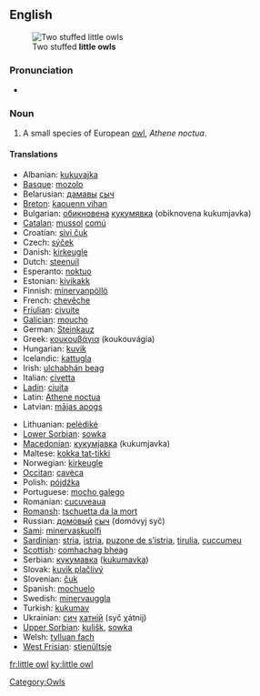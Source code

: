 {{wikipedia}}
==English==
[[Image:Kirkeugle.jpg|thumb|Two stuffed '''little owls''']]

===Pronunciation===
* {{IPA|/'lɪtəl ɑʊl/}}

===Noun===
{{en-noun|sg=[[little]] [[owl]]}}

# A small species of European [[owl]], ''Athene noctua''.

====Translations====
{{trans-top|species of owl}}
* Albanian: [[kukuvajka]]
* [[Basque]]: [[mozolo]]
* Belarusian: [[дамавы]] [[сыч]]
* [[Breton]]: [[kaouenn vihan]]
* Bulgarian: [[обикновена]] [[кукумявка]] (obiknovena kukumjavka)
* [[Catalan]]: [[mussol]] [[comú]]
* Croatian: [[sivi čuk]]
* Czech: [[sýček]] {{m}}
* Danish: [[kirkeugle]]
* Dutch: [[steenuil]] {{m}}
* Esperanto: [[noktuo]]
* Estonian: [[kivikakk]]
* Finnish: [[minervanpöllö]]
* French: [[chevêche]] {{f}}
* [[Friulian]]: [[civuite]]
* [[Galician]]: [[moucho]]
* German: [[Steinkauz]] {{m}}
* Greek: [[κουκουβάγια]] (koukouvágia) {{f}}
* Hungarian: [[kuvik]]
* Icelandic: [[kattugla]]
* Irish: [[ulchabhán beag]]
* Italian: [[civetta]] {{f}}
* [[Ladin]]: [[ciuita]]
* Latin: [[Athene noctua]] {{f}}
* Latvian: [[mājas apogs]]
{{trans-mid}}
* Lithuanian: [[pelėdikė]]
* [[Lower Sorbian]]: [[sowka]]
* [[Macedonian]]: [[кукумjавка]] (kukumjavka)
* Maltese: [[kokka tat-tikki]]
* Norwegian: [[kirkeugle]]
* [[Occitan]]: [[cavèca]]
* Polish: [[pójdźka]] {{f}}
* Portuguese: [[mocho galego]] {{m}}
* Romanian: [[cucuveaua]]
* [[Romansh]]: [[tschuetta da la mort]]
* Russian: [[домовый]] [[сыч]] (domóvyj syč) {{m}}
* [[Sami]]: [[minervaskuolfi]]
* [[Sardinian]]: [[stria]], [[istria]], [[puzone de s’istria]], [[tirulia]], [[cuccumeu]]
* [[Scottish]]: [[comhachag bheag]]
* Serbian: [[кукумавка]] ([[kukumavka]])
* Slovak: [[kuvik plačlivý]]
* Slovenian: [[čuk]]
* Spanish: [[mochuelo]] {{m}}
* Swedish: [[minervauggla]]
* Turkish: [[kukumav]]
* Ukrainian: [[сич]] [[хатній]] (syč χátnij)
* [[Upper Sorbian]]: [[kulišk]], [[sowka]]
* Welsh: [[tylluan fach]]
* [[West Frisian]]: [[stienûltsje]]
{{trans-bottom}}

[[Category:Owls]]

[[fr:little owl]]
[[ky:little owl]]